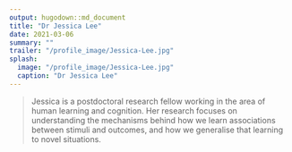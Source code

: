 ```yaml
---
output: hugodown::md_document
title: "Dr Jessica Lee"
date: 2021-03-06
summary: ""
trailer: "/profile_image/Jessica-Lee.jpg"
splash:
  image: "/profile_image/Jessica-Lee.jpg"
  caption: "Dr Jessica Lee"
---
```


> Jessica is a postdoctoral research fellow working in the area of human learning and cognition. Her research focuses on understanding the mechanisms behind how we learn associations between stimuli and outcomes, and how we generalise that learning to novel situations.

